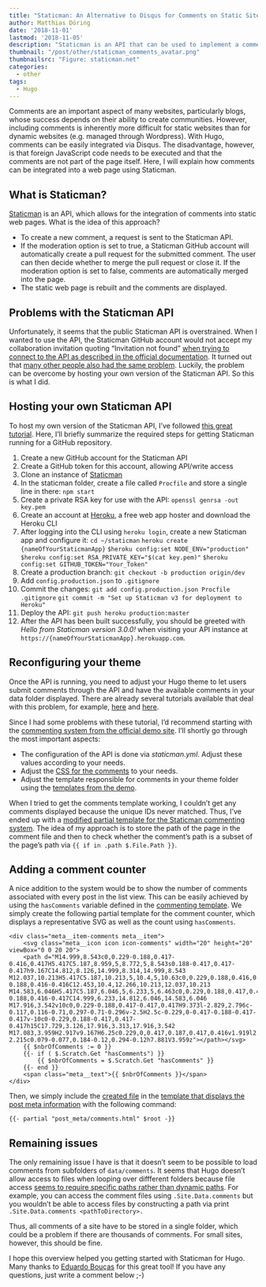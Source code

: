 ```yaml
---
title: "Staticman: An Alternative to Disqus for Comments on Static Sites"
author: Matthias Döring
date: '2018-11-01'
lastmod: '2018-11-05'
description: "Staticman is an API that can be used to implement a commenting system for static websites. Here, I discuss how I managed to set up my own instance of the Staticman API and how it can be integrated into a Hugo site."
thumbnail: "/post/other/staticman_comments_avatar.png"
thumbnailsrc: "Figure: staticman.net"
categories:
  - other
tags:
  - Hugo
---
```

Comments are an important aspect of many websites, particularly blogs, whose success depends on their ability to create communities. However, including comments is inherently more difficult for static websites than for dynamic websites (e.g. managed through Wordpress). With Hugo, comments can be easily integrated via Disqus. The disadvantage, however, is that foreign JavaScript code needs to be executed and that the comments are not part of the page itself. Here, I will
explain how comments can be integrated into a web page using Staticman.

<!--more-->

## What is Staticman?

[Staticman](https://staticman.net/) is an API, which allows for the integration of comments into static web pages. What is the idea of this approach?

* To create a new comment, a request is sent to the Staticman API. 
* If the moderation option is set to true, a Staticman GitHub account will automatically create a pull request for the submitted comment. The user can then decide whether to merge the pull request or close it. If the moderation option is set to false, comments are automatically merged into the page.
* The static web page is rebuilt and the comments are displayed.

## Problems with the Staticman API

Unfortunately, it seems that the public Staticman API is overstrained. When I wanted to use the API, the Staticman GitHub account would not accept my collaboration invitation quoting "Invitation not found" [when trying to connect to the API as described in the official documentation](https://staticman.net/docs/). It turned out that [many other people also had the same problem](https://github.com/eduardoboucas/staticman/issues/227). Luckily, the problem can be overcome by hosting your own version of the Staticman API. So this is what I did.

## Hosting your own Staticman API

To host my own version of the Staticman API, I've followed [this great tutorial](https://vincenttam.gitlab.io/post/2018-09-16-staticman-powered-gitlab-pages/2/). Here, I'll briefly summarize the required steps for getting Staticman running for a GitHub repository.

1. Create a new GitHub account for the Staticman API
2. Create a GitHub token for this account, allowing API/write access
3. Clone an instance of [Staticman](https://github.com/eduardoboucas/staticman/)
4. In the staticman folder, create a file called ```Procfile``` and store a single line in there: 
   ```npm start```
4. Create a private RSA key for use with the API:
   ```openssl genrsa -out key.pem```
5. Create an account at [Heroku](https://www.heroku.com), a free web app hoster and download the Heroku CLI
6. After logging into the CLI using `heroku login`, create a new Staticman app and configure it:
   ```cd ~/staticman```
   ```heroku create {nameOfYourStaticmanApp}```
   ```$heroku config:set NODE_ENV="production"```
   ```$heroku config:set RSA_PRIVATE_KEY="$(cat key.pem)"```
   ```$heroku config:set GITHUB_TOKEN="Your_Token"```
7. Create a production branch:
    ```git checkout -b production origin/dev```
8. Add `config.production.json` to `.gitignore`
9. Commit the changes:
   ```git add config.production.json Procfile .gitignore```
   ```git commit -m "Set up Staticman v3 for deployment to Heroku"```
10. Deploy the API:
   ```git push heroku production:master```
11. After the API has been built successfully, you should be greeted with *Hello from Staticman version 3.0.0!* when visiting your API instance at ```https://{nameOfYourStaticmanApp}.herokuapp.com```.

## Reconfiguring your theme

Once the API is running, you need to adjust your Hugo theme to let users submit comments through the API and have the available comments in your data folder displayed. There are already several tutorials available that deal with this problem, for example, [here](https://www.bhnywl.com/blog/comments-for-your-static-blog-with-staticman/) and [here](https://networkhobo.com/2017/12/30/hugo---staticman-nested-replies-and-e-mail-notifications/).

Since I had some problems with these tutorial, I'd recommend starting with the [commenting system from the official demo site](https://github.com/eduardoboucas/hugo-plus-staticman). I'll shortly go through the most important aspects:

* The configuration of the API is done via *staticman.yml*. Adjust these values according to your needs.
* Adjust the [CSS for the comments](https://github.com/eduardoboucas/hugo-plus-staticman/blob/master/themes/hugo-type-theme/static/css/main.css) to your needs.
* Adjust the template responsible for comments in your theme folder using the [templates from the demo](https://github.com/eduardoboucas/hugo-plus-staticman/tree/master/themes/hugo-type-theme/layouts/partials).

When I tried to get the comments template working, I couldn't get any comments displayed because the unique IDs never matched. Thus, I've ended up with a [modified partial template for the Staticman commenting system](https://github.com/matdoering/data-blog/blob/master/themes/Mainroad/layouts/partials/staticman_post_comment.html). The idea of my approach is to store the path of the page in the comment file and then to check whether the comment's path is a subset of the page's path via ```{{ if in .path $.File.Path }}```.

## Adding a comment counter 

A nice addition to the system would be to show the number of comments associated with every post in the list view. This can be easily achieved by using the ```hasComments``` variable defined in the [commenting template](https://github.com/matdoering/data-blog/blob/master/themes/Mainroad/layouts/partials/staticman_post_comment.html). We simply create the following partial template for the comment counter, which displays a representative SVG as well as the count using ```hasComments```.

```
<div class="meta__item-comments meta__item">
	<svg class="meta__icon icon icon-comments" width="20" height="20" viewBox="0 0 20 20">
    <path d="M14.999,8.543c0,0.229-0.188,0.417-0.416,0.417H5.417C5.187,8.959,5,8.772,5,8.543s0.188-0.417,0.417-0.417h9.167C14.812,8.126,14.999,8.314,14.999,8.543 M12.037,10.213H5.417C5.187,10.213,5,10.4,5,10.63c0,0.229,0.188,0.416,0.417,0.416h6.621c0.229,0,0.416-0.188,0.416-0.416C12.453,10.4,12.266,10.213,12.037,10.213 M14.583,6.046H5.417C5.187,6.046,5,6.233,5,6.463c0,0.229,0.188,0.417,0.417,0.417h9.167c0.229,0,0.416-0.188,0.416-0.417C14.999,6.233,14.812,6.046,14.583,6.046 M17.916,3.542v10c0,0.229-0.188,0.417-0.417,0.417H9.373l-2.829,2.796c-0.117,0.116-0.71,0.297-0.71-0.296v-2.5H2.5c-0.229,0-0.417-0.188-0.417-0.417v-10c0-0.229,0.188-0.417,0.417-0.417h15C17.729,3.126,17.916,3.313,17.916,3.542 M17.083,3.959H2.917v9.167H6.25c0.229,0,0.417,0.187,0.417,0.416v1.919l2.242-2.215c0.079-0.077,0.184-0.12,0.294-0.12h7.881V3.959z"></path></svg>
    {{ $nbrOfComments := 0 }}
    {{- if ( $.Scratch.Get "hasComments") }}
        {{ $nbrOfComments = $.Scratch.Get "hasComments" }}
    {{- end }}
	<span class="meta__text">{{ $nbrOfComments }}</span>
</div>
```

Then, we simply include the [created file](https://github.com/matdoering/data-blog/blob/master/themes/Mainroad/layouts/partials/post_meta/comments.html) in the [template that displays the post meta information](https://github.com/matdoering/data-blog/blob/master/themes/Mainroad/layouts/partials/post_meta.html) with the following command:

```
{{- partial "post_meta/comments.html" $root -}}
```


## Remaining issues
The only remaining issue I have is that it doesn't seem to be possible to load comments from subfolders of ```data/comments```. It seems that Hugo doesn't allow access to files when looping over diffferent folders because file access [seems to require specific paths rather than dynamic paths](https://gohugo.io/templates/data-templates/). For example, you can access the comment files using ```.Site.Data.comments``` but you wouldn’t be able to access files by constructing a path via print ```.Site.Data.comments <pathToDirectory>.```

Thus, all comments of a site have to be stored in a single folder, which could be a problem if there are thousands of comments. For small sites, however, this should be fine.

I hope this overview helped you getting started with Staticman for Hugo. Many thanks to [Eduardo Bouças](https://eduardoboucas.com/) for this great tool! If you have any questions, just write a comment below ;-) 
